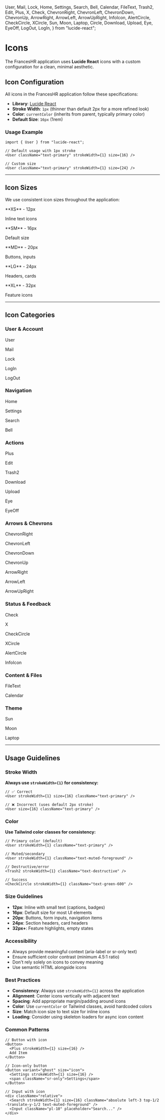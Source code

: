   User,
  Mail,
  Lock,
  Home,
  Settings,
  Search,
  Bell,
  Calendar,
  FileText,
  Trash2,
  Edit,
  Plus,
  X,
  Check,
  ChevronRight,
  ChevronLeft,
  ChevronDown,
  ChevronUp,
  ArrowRight,
  ArrowLeft,
  ArrowUpRight,
  InfoIcon,
  AlertCircle,
  CheckCircle,
  XCircle,
  Sun,
  Moon,
  Laptop,
  Circle,
  Download,
  Upload,
  Eye,
  EyeOff,
  LogOut,
  LogIn,
} from "lucide-react";

<Meta title="Design System/Icons" />

# Icons

The FrancesHR application uses **Lucide React** icons with a custom configuration for a clean, minimal aesthetic.

## Icon Configuration

All icons in the FrancesHR application follow these specifications:

- **Library**: [Lucide React](https://lucide.dev/)
- **Stroke Width**: `1px` (thinner than default 2px for a more refined look)
- **Color**: `currentColor` (inherits from parent, typically primary color)
- **Default Size**: `16px` (1rem)

### Usage Example

```tsx
import { User } from "lucide-react";

// Default usage with 1px stroke
<User className="text-primary" strokeWidth={1} size={16} />

// Custom size
<User className="text-primary" strokeWidth={1} size={24} />
```

---

## Icon Sizes

We use consistent icon sizes throughout the application:

<div style={{ display: "flex", gap: "2rem", alignItems: "flex-start", marginBottom: "2rem" }}>
  <div style={{ textAlign: "center" }}>
    <User className="text-primary" strokeWidth={1} size={12} />
    <p style={{ fontSize: "12px", marginTop: "8px" }}>**XS** - 12px</p>
    <p style={{ fontSize: "11px", color: "#666" }}>Inline text icons</p>
  </div>
  <div style={{ textAlign: "center" }}>
    <User className="text-primary" strokeWidth={1} size={16} />
    <p style={{ fontSize: "12px", marginTop: "8px" }}>**SM** - 16px</p>
    <p style={{ fontSize: "11px", color: "#666" }}>Default size</p>
  </div>
  <div style={{ textAlign: "center" }}>
    <User className="text-primary" strokeWidth={1} size={20} />
    <p style={{ fontSize: "12px", marginTop: "8px" }}>**MD** - 20px</p>
    <p style={{ fontSize: "11px", color: "#666" }}>Buttons, inputs</p>
  </div>
  <div style={{ textAlign: "center" }}>
    <User className="text-primary" strokeWidth={1} size={24} />
    <p style={{ fontSize: "12px", marginTop: "8px" }}>**LG** - 24px</p>
    <p style={{ fontSize: "11px", color: "#666" }}>Headers, cards</p>
  </div>
  <div style={{ textAlign: "center" }}>
    <User className="text-primary" strokeWidth={1} size={32} />
    <p style={{ fontSize: "12px", marginTop: "8px" }}>**XL** - 32px</p>
    <p style={{ fontSize: "11px", color: "#666" }}>Feature icons</p>
  </div>
</div>

---

## Icon Categories

### User & Account

<div
  style={{
    display: "grid",
    gridTemplateColumns: "repeat(auto-fill, minmax(120px, 1fr))",
    gap: "1.5rem",
    marginBottom: "2rem",
  }}
>
  <div style={{ textAlign: "center" }}>
    <User className="text-primary" strokeWidth={1} size={24} />
    <p style={{ fontSize: "12px", marginTop: "8px" }}>User</p>
  </div>
  <div style={{ textAlign: "center" }}>
    <Mail className="text-primary" strokeWidth={1} size={24} />
    <p style={{ fontSize: "12px", marginTop: "8px" }}>Mail</p>
  </div>
  <div style={{ textAlign: "center" }}>
    <Lock className="text-primary" strokeWidth={1} size={24} />
    <p style={{ fontSize: "12px", marginTop: "8px" }}>Lock</p>
  </div>
  <div style={{ textAlign: "center" }}>
    <LogIn className="text-primary" strokeWidth={1} size={24} />
    <p style={{ fontSize: "12px", marginTop: "8px" }}>LogIn</p>
  </div>
  <div style={{ textAlign: "center" }}>
    <LogOut className="text-primary" strokeWidth={1} size={24} />
    <p style={{ fontSize: "12px", marginTop: "8px" }}>LogOut</p>
  </div>
</div>

### Navigation

<div
  style={{
    display: "grid",
    gridTemplateColumns: "repeat(auto-fill, minmax(120px, 1fr))",
    gap: "1.5rem",
    marginBottom: "2rem",
  }}
>
  <div style={{ textAlign: "center" }}>
    <Home className="text-primary" strokeWidth={1} size={24} />
    <p style={{ fontSize: "12px", marginTop: "8px" }}>Home</p>
  </div>
  <div style={{ textAlign: "center" }}>
    <Settings className="text-primary" strokeWidth={1} size={24} />
    <p style={{ fontSize: "12px", marginTop: "8px" }}>Settings</p>
  </div>
  <div style={{ textAlign: "center" }}>
    <Search className="text-primary" strokeWidth={1} size={24} />
    <p style={{ fontSize: "12px", marginTop: "8px" }}>Search</p>
  </div>
  <div style={{ textAlign: "center" }}>
    <Bell className="text-primary" strokeWidth={1} size={24} />
    <p style={{ fontSize: "12px", marginTop: "8px" }}>Bell</p>
  </div>
</div>

### Actions

<div
  style={{
    display: "grid",
    gridTemplateColumns: "repeat(auto-fill, minmax(120px, 1fr))",
    gap: "1.5rem",
    marginBottom: "2rem",
  }}
>
  <div style={{ textAlign: "center" }}>
    <Plus className="text-primary" strokeWidth={1} size={24} />
    <p style={{ fontSize: "12px", marginTop: "8px" }}>Plus</p>
  </div>
  <div style={{ textAlign: "center" }}>
    <Edit className="text-primary" strokeWidth={1} size={24} />
    <p style={{ fontSize: "12px", marginTop: "8px" }}>Edit</p>
  </div>
  <div style={{ textAlign: "center" }}>
    <Trash2 className="text-primary" strokeWidth={1} size={24} />
    <p style={{ fontSize: "12px", marginTop: "8px" }}>Trash2</p>
  </div>
  <div style={{ textAlign: "center" }}>
    <Download className="text-primary" strokeWidth={1} size={24} />
    <p style={{ fontSize: "12px", marginTop: "8px" }}>Download</p>
  </div>
  <div style={{ textAlign: "center" }}>
    <Upload className="text-primary" strokeWidth={1} size={24} />
    <p style={{ fontSize: "12px", marginTop: "8px" }}>Upload</p>
  </div>
  <div style={{ textAlign: "center" }}>
    <Eye className="text-primary" strokeWidth={1} size={24} />
    <p style={{ fontSize: "12px", marginTop: "8px" }}>Eye</p>
  </div>
  <div style={{ textAlign: "center" }}>
    <EyeOff className="text-primary" strokeWidth={1} size={24} />
    <p style={{ fontSize: "12px", marginTop: "8px" }}>EyeOff</p>
  </div>
</div>

### Arrows & Chevrons

<div
  style={{
    display: "grid",
    gridTemplateColumns: "repeat(auto-fill, minmax(120px, 1fr))",
    gap: "1.5rem",
    marginBottom: "2rem",
  }}
>
  <div style={{ textAlign: "center" }}>
    <ChevronRight className="text-primary" strokeWidth={1} size={24} />
    <p style={{ fontSize: "12px", marginTop: "8px" }}>ChevronRight</p>
  </div>
  <div style={{ textAlign: "center" }}>
    <ChevronLeft className="text-primary" strokeWidth={1} size={24} />
    <p style={{ fontSize: "12px", marginTop: "8px" }}>ChevronLeft</p>
  </div>
  <div style={{ textAlign: "center" }}>
    <ChevronDown className="text-primary" strokeWidth={1} size={24} />
    <p style={{ fontSize: "12px", marginTop: "8px" }}>ChevronDown</p>
  </div>
  <div style={{ textAlign: "center" }}>
    <ChevronUp className="text-primary" strokeWidth={1} size={24} />
    <p style={{ fontSize: "12px", marginTop: "8px" }}>ChevronUp</p>
  </div>
  <div style={{ textAlign: "center" }}>
    <ArrowRight className="text-primary" strokeWidth={1} size={24} />
    <p style={{ fontSize: "12px", marginTop: "8px" }}>ArrowRight</p>
  </div>
  <div style={{ textAlign: "center" }}>
    <ArrowLeft className="text-primary" strokeWidth={1} size={24} />
    <p style={{ fontSize: "12px", marginTop: "8px" }}>ArrowLeft</p>
  </div>
  <div style={{ textAlign: "center" }}>
    <ArrowUpRight className="text-primary" strokeWidth={1} size={24} />
    <p style={{ fontSize: "12px", marginTop: "8px" }}>ArrowUpRight</p>
  </div>
</div>

### Status & Feedback

<div
  style={{
    display: "grid",
    gridTemplateColumns: "repeat(auto-fill, minmax(120px, 1fr))",
    gap: "1.5rem",
    marginBottom: "2rem",
  }}
>
  <div style={{ textAlign: "center" }}>
    <Check className="text-primary" strokeWidth={1} size={24} />
    <p style={{ fontSize: "12px", marginTop: "8px" }}>Check</p>
  </div>
  <div style={{ textAlign: "center" }}>
    <X className="text-primary" strokeWidth={1} size={24} />
    <p style={{ fontSize: "12px", marginTop: "8px" }}>X</p>
  </div>
  <div style={{ textAlign: "center" }}>
    <CheckCircle className="text-primary" strokeWidth={1} size={24} />
    <p style={{ fontSize: "12px", marginTop: "8px" }}>CheckCircle</p>
  </div>
  <div style={{ textAlign: "center" }}>
    <XCircle className="text-primary" strokeWidth={1} size={24} />
    <p style={{ fontSize: "12px", marginTop: "8px" }}>XCircle</p>
  </div>
  <div style={{ textAlign: "center" }}>
    <AlertCircle className="text-primary" strokeWidth={1} size={24} />
    <p style={{ fontSize: "12px", marginTop: "8px" }}>AlertCircle</p>
  </div>
  <div style={{ textAlign: "center" }}>
    <InfoIcon className="text-primary" strokeWidth={1} size={24} />
    <p style={{ fontSize: "12px", marginTop: "8px" }}>InfoIcon</p>
  </div>
</div>

### Content & Files

<div
  style={{
    display: "grid",
    gridTemplateColumns: "repeat(auto-fill, minmax(120px, 1fr))",
    gap: "1.5rem",
    marginBottom: "2rem",
  }}
>
  <div style={{ textAlign: "center" }}>
    <FileText className="text-primary" strokeWidth={1} size={24} />
    <p style={{ fontSize: "12px", marginTop: "8px" }}>FileText</p>
  </div>
  <div style={{ textAlign: "center" }}>
    <Calendar className="text-primary" strokeWidth={1} size={24} />
    <p style={{ fontSize: "12px", marginTop: "8px" }}>Calendar</p>
  </div>
</div>

### Theme

<div
  style={{
    display: "grid",
    gridTemplateColumns: "repeat(auto-fill, minmax(120px, 1fr))",
    gap: "1.5rem",
    marginBottom: "2rem",
  }}
>
  <div style={{ textAlign: "center" }}>
    <Sun className="text-primary" strokeWidth={1} size={24} />
    <p style={{ fontSize: "12px", marginTop: "8px" }}>Sun</p>
  </div>
  <div style={{ textAlign: "center" }}>
    <Moon className="text-primary" strokeWidth={1} size={24} />
    <p style={{ fontSize: "12px", marginTop: "8px" }}>Moon</p>
  </div>
  <div style={{ textAlign: "center" }}>
    <Laptop className="text-primary" strokeWidth={1} size={24} />
    <p style={{ fontSize: "12px", marginTop: "8px" }}>Laptop</p>
  </div>
</div>

---

## Usage Guidelines

### Stroke Width

**Always use `strokeWidth={1}` for consistency:**

```tsx
// ✅ Correct
<User strokeWidth={1} size={16} className="text-primary" />

// ❌ Incorrect (uses default 2px stroke)
<User size={16} className="text-primary" />
```

### Color

**Use Tailwind color classes for consistency:**

```tsx
// Primary color (default)
<User strokeWidth={1} className="text-primary" />

// Muted/secondary
<User strokeWidth={1} className="text-muted-foreground" />

// Destructive/error
<Trash2 strokeWidth={1} className="text-destructive" />

// Success
<CheckCircle strokeWidth={1} className="text-green-600" />
```

### Size Guidelines

- **12px**: Inline with small text (captions, badges)
- **16px**: Default size for most UI elements
- **20px**: Buttons, form inputs, navigation items
- **24px**: Section headers, card headers
- **32px+**: Feature highlights, empty states

### Accessibility

- Always provide meaningful context (aria-label or sr-only text)
- Ensure sufficient color contrast (minimum 4.5:1 ratio)
- Don't rely solely on icons to convey meaning
- Use semantic HTML alongside icons

### Best Practices

- **Consistency**: Always use `strokeWidth={1}` across the application
- **Alignment**: Center icons vertically with adjacent text
- **Spacing**: Add appropriate margin/padding around icons
- **Color**: Use `currentColor` or Tailwind classes, avoid hardcoded colors
- **Size**: Match icon size to text size for inline icons
- **Loading**: Consider using skeleton loaders for async icon content

### Common Patterns

```tsx
// Button with icon
<Button>
  <Plus strokeWidth={1} size={16} />
  Add Item
</Button>

// Icon-only button
<Button variant="ghost" size="icon">
  <Settings strokeWidth={1} size={16} />
  <span className="sr-only">Settings</span>
</Button>

// Input with icon
<div className="relative">
  <Search strokeWidth={1} size={16} className="absolute left-3 top-1/2 -translate-y-1/2 text-muted-foreground" />
  <Input className="pl-10" placeholder="Search..." />
</div>
```

